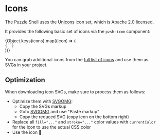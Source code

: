 
<Meta title="Puzzle Shell/Components/Icons" />

# Icons

The Puzzle Shell uses the [Unicons](https://iconscout.com/unicons) icon set, which is Apache 2.0 licensed.

It provides the following basic set of icons via the `pzsh-icon` component:

<div>
  {Object.keys(icons).map((icon) => (
    <div style={{ display: "flex", alignItems: "center" }} key={icon}>
      <pzsh-icon name={icon} style={{ marginRight: "0.7rem" }} />
      <code>{`<pzsh-icon name=\"${icon}\"></pzsh-icon>`}</code>
    </div>
  ))}
</div>

You can grab additional icons from the [full list of icons](https://iconscout.com/unicons/explore/line) and use them as SVGs in your project.

## Optimization

When downloading icon SVGs, make sure to process them as follows:

- Optimize them with [SVGOMG](https://jakearchibald.github.io/svgomg/):
  - Copy the SVGs markup
  - Goto [SVGOMG](https://jakearchibald.github.io/svgomg/) and use "Paste markup"
  - Copy the reduced SVG (copy icon on the bottom right)
- Replace all `fill="..."` and `stroke="..."` color values with `currentColor` for the icon to use the actual CSS color
- Use the icon 🚀
